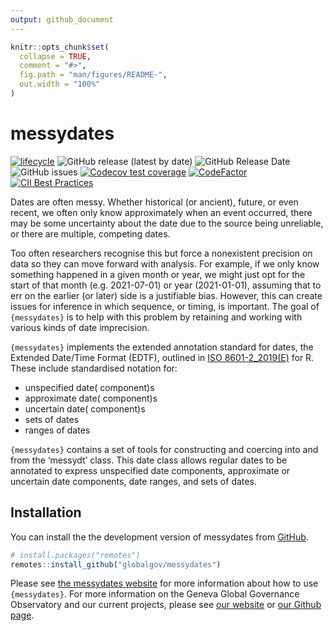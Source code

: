 ```yaml
---
output: github_document
---
```


<!-- README.md is generated from README.Rmd. Please edit that file -->

```r
knitr::opts_chunk$set(
  collapse = TRUE,
  comment = "#>",
  fig.path = "man/figures/README-",
  out.width = "100%"
)
```

# messydates

<!-- badges: start -->
[![lifecycle](https://img.shields.io/badge/lifecycle-experimental-orange.svg)](https://www.tidyverse.org/lifecycle/#experimental)
![GitHub release (latest by date)](https://img.shields.io/github/v/release/globalgov/messydates)
![GitHub Release Date](https://img.shields.io/github/release-date/globalgov/messydates)
![GitHub issues](https://img.shields.io/github/issues-raw/globalgov/messydates)
[![Codecov test coverage](https://codecov.io/gh/globalgov/messydates/branch/main/graph/badge.svg)](https://codecov.io/gh/globalgov/qCreate?branch=main)
[![CodeFactor](https://www.codefactor.io/repository/github/globalgov/messydates/badge)](https://www.codefactor.io/repository/github/globalgov/messydates)
[![CII Best Practices](https://bestpractices.coreinfrastructure.org/projects/5061/badge)](https://bestpractices.coreinfrastructure.org/projects/5061)
<!-- badges: end -->

Dates are often messy.
Whether historical (or ancient), future, or even recent,
we often only know approximately when an event occurred,
there may be some uncertainty about the date due to the source being unreliable,
or there are multiple, competing dates.

Too often researchers recognise this but force a nonexistent precision on data
so they can move forward with analysis.
For example, if we only know something happened in a given month or year,
we might just opt for the start of that month (e.g. 2021-07-01) or year (2021-01-01),
assuming that to err on the earlier (or later) side is a justifiable bias.
However, this can create issues for inference in which sequence, or timing, is important.
The goal of `{messydates}` is to help with this problem by retaining and working
with various kinds of date imprecision.

`{messydates}` implements the extended annotation standard for dates,
the Extended Date/Time Format (EDTF), outlined in [ISO 8601-2_2019(E)](https://www.iso.org/standard/70908.html) for R.
These include standardised notation for:

- unspecified date( component)s
- approximate date( component)s
- uncertain date( component)s
- sets of dates
- ranges of dates

`{messydates}` contains a set of tools for constructing and coercing into and from the 'messydt' class.
This date class allows regular dates to be annotated to express unspecified date components,
approximate or uncertain date components, date ranges, and sets of dates.

## Installation

You can install the the development version of messydates from [GitHub](https://github.com/).

``` r
# install.packages("remotes")
remotes::install_github("globalgov/messydates")
```

Please see [the messydates website](https://globalgov.github.io/messydates) for more information about 
how to use `{messydates}`.
For more information on the Geneva Global Governance Observatory and our current projects, 
please see [our website](https://panarchic.ch) or [our Github page](https://github.com/globalgov).
